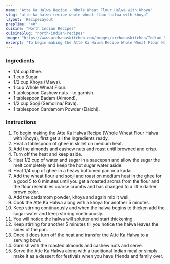 ---
name: "Atte Ka Halwa Recipe - Whole Wheat Flour Halwa with Khoya"
slug: "atte-ka-halwa-recipe-whole-wheat-flour-halwa-with-khoya"
layout: 'RecipeLayout'
prepTime: "40"
cuisine: "North Indian Recipes"
cuisineSlug: "north-indian-recipes"
image: "https://www.archanaskitchen.com/images/archanaskitchen/Indian_Sweets_Mithai/Atte_Ka_Halwa_Whole_Wheat_Flour_Halwa_with_Khoya-1.jpg"
excerpt: "To begin making the Atte Ka Halwa Recipe Whole Wheat Flour Halwa with Khoya, first get all the ingredients ready"
---

### Ingredients

- 1/4 cup Ghee.
- 1 cup Sugar.
- 1/2 cup Khoya (Mawa).
- 1 cup Whole Wheat Flour.
- 1 tablespoon Cashew nuts - to garnish.
- 1 tablespoon Badam (Almond).
- 1/2 cup Sooji (Semolina/ Rava).
- 1 tablespoon Cardamom Powder (Elaichi).

### Instructions

1. To begin making the Atte Ka Halwa Recipe (Whole Wheat Flour Halwa with Khoya), first get all the ingredients ready.
1. Heat a tablespoon of ghee in skillet on medium heat.
1. Add the almonds and cashew nuts and roast until browned and crisp.
1. Turn off the heat and keep aside.
1. Heat 1/2 cup of water and sugar in a saucepan and allow the sugar the melt completely and keep the hot sugar water aside.
1. Heat 1/4 cup of ghee in a heavy bottomed pan or a kadai.
1. Add the wheat flour and sooji and roast on medium heat in the ghee for a good 5 to 6 minutes until you get a roasted aroma from the flour and the flour resembles coarse crumbs and has changed to a little darker brown color.
1. Add the cardamom powder, khoya and again mix it well.
1. Cook the Atte Ka Halwa along with a khoya for another 5 minutes.
1. Keep stirring continuously and when the halwa begins to thicken add the sugar water and keep stirring continuously.
1. You will notice the halwa will splutter and start thickening.
1. Keep stirring for another 5 minutes till you notice the halwa leaves the sides of the pan.
1. Once it does turn off the heat and transfer the Atte Ka Halwa to a serving bowl.
1. Garnish with the roasted almonds and cashew nuts and serve.
1. Serve the Atte Ka Halwa along with a traditional Indian meal or simply make it as a dessert for festivals when you have friends and family over.
